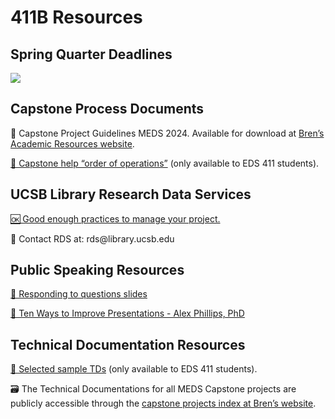 # 411B Resources

## Spring Quarter Deadlines

![](/images/411b_spring/spring_deadlines.png)

## Capstone Process Documents

📑 Capstone Project Guidelines MEDS 2024. Available for download at [Bren's Academic Resources website](https://bren.ucsb.edu/academic-resources-current-students).

[🛟 Capstone help "order of operations"](https://drive.google.com/file/d/1W699qeRlQOw_wQCJg0eAMziwCNrvQ7Ur/view?usp=share_link) (only available to EDS 411 students). 

## UCSB Library Research Data Services

[🆗 Good enough practices to manage your project.](https://ucsb-library-research-data-services.github.io/project-data-management/)

📨 Contact RDS at: rds@library.ucsb.edu

<!--
## Final Presentation Resources

[✅  Final Presentation Logistics - Emily Case](https://docs.google.com/presentation/d/1SS1xtBQEhOVMLV6JcKNH5MXBEe6D4ZmWaeHTKmqhnmE/edit?usp=sharing)

[🗓️  Faculty Review Schedule](https://docs.google.com/document/d/13rNpK38MZSpTbZVxK5n2d2VGZptAqtR_7c0Ekvvup_E/edit?usp=sharing)
-->

## Public Speaking Resources

[💬  Responding to questions slides](https://docs.google.com/presentation/d/1idCPdoY0y-rUTiGJMcERiEhA56iiUypECBBV6_MJ-sM/edit?usp=sharing)

[🌟  Ten Ways to Improve Presentations - Alex Phillips, PhD](https://docs.google.com/presentation/d/1z9URIEa5Ex7FtDcTMTPbQrWO7mD8XHhdzlKLZzXhfEQ/edit#slide=id.g2b923656a78_0_20)

## Technical Documentation Resources

[📓 Selected sample TDs](https://drive.google.com/drive/folders/1idEe6rJO-x_HjyywJP9PcM6sFkWeg3iF?usp=share_link) (only available to EDS 411 students). 

🗃 The Technical Documentations for all MEDS Capstone projects are publicly accessible through the [capstone projects index at Bren’s website](https://bren.ucsb.edu/projects?f%5B0%5D=project-program%3A63).



